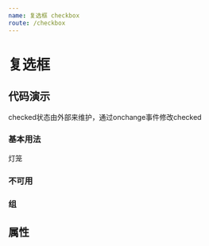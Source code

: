 ```yaml
---
name: 复选框 checkbox
route: /checkbox
---
```



# 复选框

## 代码演示

checked状态由外部来维护，通过onchange事件修改checked

### 基本用法

<Playground>
  <Checkbox checked={true}>灯笼</Checkbox>
</Playground>

### 不可用

<Playground>
  <Checkbox disabled checked/>
</Playground>

### 组

<Playground>
  <Checkbox.Group value={['active1', 'active3']}>
    <Checkbox value='active1'/>
    <Checkbox value='active2'/>
    <Checkbox value='active3'/>
  </Checkbox.Group>
</Playground>

## 属性

<PropsTable of={Checkbox} />